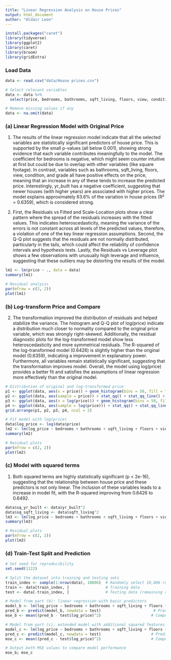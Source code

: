 ```yaml
---
title: "Linear Regression Analysis on House Prices"
output: html_document
author: "Aldair Leon"
---
```


```r
install.packages("caret")
library(tidyverse)
library(ggplot2)
library(caret)
library(broom)
library(gridExtra)
```

### Load Data

```r
data <- read.csv("data/House prices.csv")

# Select relevant variables
data <- data %>% 
  select(price, bedrooms, bathrooms, sqft_living, floors, view, condition, grade, yr_built)

# Remove missing values if any
data <- na.omit(data)
```

### (a) Linear Regression Model with Original Price

1.  The results of the linear regression model indicate that all the selected variables are statistically significant predictors of house price. This is supported by the small p-values (all below 0.001), showing strong evidence that each variable contributes meaningfully to the model. The coefficient for bedrooms is negative, which might seem counter intuitive at first but could be due to overlap with other variables (like square footage). In contrast, variables such as bathrooms, sqft_living, floors, view, condition, and grade all have positive effects on the price, meaning that an increase in any of these tends to increase the predicted price. Interestingly, yr_built has a negative coefficient, suggesting that newer houses (with higher years) are associated with higher prices. The model explains approximately 63.6% of the variation in house prices (R² = 0.6359), which is considered strong.

2.  First, the Residuals vs Fitted and Scale-Location plots show a clear pattern where the spread of the residuals increases with the fitted values. This indicates heteroscedasticity, meaning the variance of the errors is not constant across all levels of the predicted values, therefore, a violation of one of the key linear regression assumptions. Second, the Q-Q plot suggests that the residuals are not normally distributed, particularly in the tails, which could affect the reliability of confidence intervals and hypothesis tests. Lastly, the Residuals vs Leverage plot shows a few observations with unusually high leverage and influence, suggesting that these outliers may be distorting the results of the model.

```r
lm1 <- lm(price ~ ., data = data)
summary(lm1)

# Residual analysis
par(mfrow = c(2, 2))
plot(lm1)
```

### (b) Log-transform Price and Compare

2)  The transformation improved the distribution of residuals and helped stabilize the variance. The histogram and Q-Q plot of log(price) indicate a distribution much closer to normality compared to the original price variable, which was strongly right-skewed. Additionally, the residual diagnostic plots for the log-transformed model show less heteroscedasticity and more symmetrical residuals. The R-squared of the log-transformed model (0.6426) is slightly higher than the original model (0.6359), indicating a improvement in explanatory power. Furthermore, all variables remain statistically significant, suggesting that the transformation improves model. Overall, the model using log(price) provides a better fit and satisfies the assumptions of linear regression more effectively than the original model.

```r
# Distribution of original and log-transformed price
p1 <- ggplot(data, aes(x = price)) + geom_histogram(bins = 50, fill = "steelblue") + ggtitle("Histogram of Price")
p2 <- ggplot(data, aes(sample = price)) + stat_qq() + stat_qq_line() + ggtitle("QQ-Plot of Price")
p3 <- ggplot(data, aes(x = log(price))) + geom_histogram(bins = 50, fill = "darkgreen") + ggtitle("Histogram of log(Price)")
p4 <- ggplot(data, aes(sample = log(price))) + stat_qq() + stat_qq_line() + ggtitle("QQ-Plot of log(Price)")
grid.arrange(p1, p2, p3, p4, ncol = 2)

# Fit model with log(price)
data$log_price <- log(data$price)
lm2 <- lm(log_price ~ bedrooms + bathrooms + sqft_living + floors + view + condition + grade + yr_built, data = data)
summary(lm2)

# Residual plots
par(mfrow = c(2, 2))
plot(lm2)
```

### (c) Model with squared terms

1.  Both squared terms are highly statistically significant (p \< 2e-16), suggesting that the relationship between house price and these predictors is not only linear. The inclusion of these variables leads to a increase in model fit, with the R-squared improving from 0.6426 to 0.6492.

```r
data$sq_yr_built <- data$yr_built^2
data$sq_sqft_living <- data$sqft_living^2
lm3 <- lm(log_price ~ bedrooms + bathrooms + sqft_living + floors + view + condition + grade + yr_built + sq_yr_built + sq_sqft_living, data = data)
summary(lm3)

# Residual plots
par(mfrow = c(2, 2))
plot(lm3)
```

### (d) Train-Test Split and Prediction
```r
# Set seed for reproducibility
set.seed(1122)

# Split the dataset into training and testing sets
train_index <- sample(1:nrow(data), 10806)  # Randomly select 10,806 rows for training
train <- data[train_index, ]                # Training data
test <- data[-train_index, ]                # Testing data (remaining rows)

# Model from part (b): linear regression with basic predictors
model_b <- lm(log_price ~ bedrooms + bathrooms + sqft_living + floors + view + condition + grade + yr_built, data = train)
pred_b <- predict(model_b, newdata = test)                       # Predict log_price on test data
mse_b <- mean((pred_b - test$log_price)^2)                      # Compute mean squared error for model_b

# Model from part (c): extended model with additional squared features
model_c <- lm(log_price ~ bedrooms + bathrooms + sqft_living + floors + view + condition + grade + yr_built + sq_yr_built + sq_sqft_living, data = train)
pred_c <- predict(model_c, newdata = test)                      # Predict log_price on test data
mse_c <- mean((pred_c - test$log_price)^2)                      # Compute mean squared error for model_c

# Output both MSE values to compare model performance
mse_b; mse_c

```
